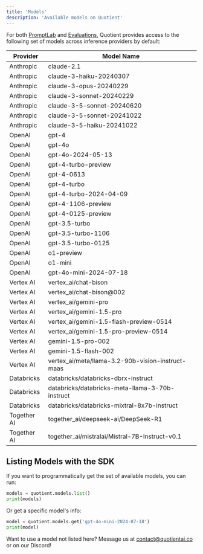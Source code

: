 ```yaml
---
title: 'Models'
description: 'Available models on Quotient'
---
```


For both [PromptLab](/promptlab/promptlab) and [Evaluations](/sdk-reference/python-sdk/evaluations), Quotient provides access to the following set of models across inference providers by default:

| Provider | Model Name |
|----------|------------|
| Anthropic | claude-2.1 |
| Anthropic | claude-3-haiku-20240307 |
| Anthropic | claude-3-opus-20240229 |
| Anthropic | claude-3-sonnet-20240229 |
| Anthropic | claude-3-5-sonnet-20240620 |
| Anthropic | claude-3-5-sonnet-20241022 |
| Anthropic | claude-3-5-haiku-20241022 |
| OpenAI | gpt-4 |
| OpenAI | gpt-4o |
| OpenAI | gpt-4o-2024-05-13 |
| OpenAI | gpt-4-turbo-preview |
| OpenAI | gpt-4-0613 |
| OpenAI | gpt-4-turbo |
| OpenAI | gpt-4-turbo-2024-04-09 |
| OpenAI | gpt-4-1106-preview |
| OpenAI | gpt-4-0125-preview |
| OpenAI | gpt-3.5-turbo |
| OpenAI | gpt-3.5-turbo-1106 |
| OpenAI | gpt-3.5-turbo-0125 |
| OpenAI | o1-preview |
| OpenAI | o1-mini |
| OpenAI | gpt-4o-mini-2024-07-18 |
| Vertex AI | vertex_ai/chat-bison |
| Vertex AI | vertex_ai/chat-bison@002 |
| Vertex AI | vertex_ai/gemini-pro |
| Vertex AI | vertex_ai/gemini-1.5-pro |
| Vertex AI | vertex_ai/gemini-1.5-flash-preview-0514 |
| Vertex AI | vertex_ai/gemini-1.5-pro-preview-0514 |
| Vertex AI | gemini-1.5-pro-002 |
| Vertex AI | gemini-1.5-flash-002 |
| Vertex AI | vertex_ai/meta/llama-3.2-90b-vision-instruct-maas |
| Databricks | databricks/databricks-dbrx-instruct |
| Databricks | databricks/databricks-meta-llama-3-70b-instruct |
| Databricks | databricks/databricks-mixtral-8x7b-instruct |
| Together AI | together_ai/deepseek-ai/DeepSeek-R1 |
| Together AI | together_ai/mistralai/Mistral-7B-Instruct-v0.1 |

## Listing Models with the SDK

If you want to programmatically get the set of available models, you can run:

```python
models = quotient.models.list()
print(models)
```

Or get a specific model's info:

```python
model = quotient.models.get('gpt-4o-mini-2024-07-18')
print(model)
```

<Note> Want to use a model not listed here? Message us at [contact@quotientai.co](mailto:contact@quotientai.co) or on our Discord!</Note>
